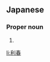 ==Japanese==
{{ja-kanjitab|とし|はる}}

===Proper noun===
{{ja-pos|としはる|proper}}

# {{given name|male|lang=ja|sort=としはる}}

[[li:利春]]